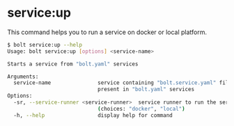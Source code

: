 
<Meta pageTitle="service:up | bolt-framework" description="Bolt Framework is a powerful CLI tool for streamlined management and deployment of projects and services." />






# service:up

This command helps you to run a service on docker or local platform.

```bash
$ bolt service:up --help
Usage: bolt service:up [options] <service-name>

Starts a service from "bolt.yaml" services

Arguments:
  service-name               service containing "bolt.service.yaml" file and
                             present in "bolt.yaml" services
Options:
  -sr, --service-runner <service-runner>  service runner to run the service on
                             (choices: "docker", "local")
  -h, --help                 display help for command
```
